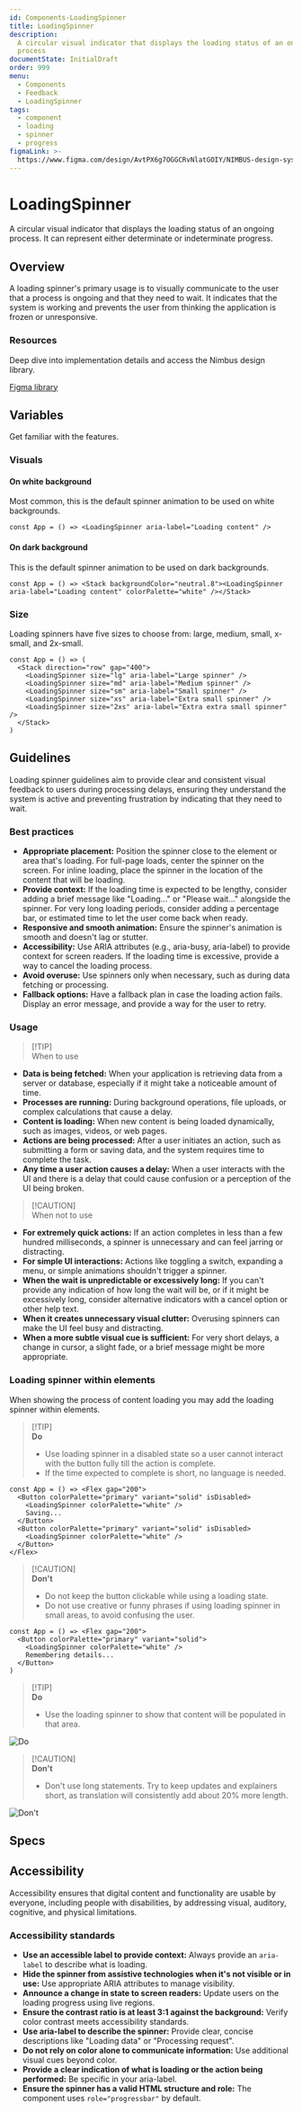 ```yaml
---
id: Components-LoadingSpinner
title: LoadingSpinner
description:
  A circular visual indicator that displays the loading status of an ongoing
  process
documentState: InitialDraft
order: 999
menu:
  - Components
  - Feedback
  - LoadingSpinner
tags:
  - component
  - loading
  - spinner
  - progress
figmaLink: >-
  https://www.figma.com/design/AvtPX6g7OGGCRvNlatGOIY/NIMBUS-design-system?node-id=5605-25451&m=dev
---
```


# LoadingSpinner

A circular visual indicator that displays the loading status of an ongoing
process. It can represent either determinate or indeterminate progress.

## Overview

A loading spinner's primary usage is to visually communicate to the user that a
process is ongoing and that they need to wait. It indicates that the system is
working and prevents the user from thinking the application is frozen or
unresponsive.

### Resources

Deep dive into implementation details and access the Nimbus design library.

[Figma library](https://www.figma.com/design/AvtPX6g7OGGCRvNlatGOIY/NIMBUS-design-system?node-id=5605-25451&m=dev)

## Variables

Get familiar with the features.

### Visuals

#### On white background

Most common, this is the default spinner animation to be used on white
backgrounds.

```jsx-live
const App = () => <LoadingSpinner aria-label="Loading content" />
```

#### On dark background

This is the default spinner animation to be used on dark backgrounds.

```jsx-live
const App = () => <Stack backgroundColor="neutral.8"><LoadingSpinner aria-label="Loading content" colorPalette="white" /></Stack>
```

### Size

Loading spinners have five sizes to choose from: large, medium, small, x-small,
and 2x-small.

```jsx-live
const App = () => (
  <Stack direction="row" gap="400">
    <LoadingSpinner size="lg" aria-label="Large spinner" />
    <LoadingSpinner size="md" aria-label="Medium spinner" />
    <LoadingSpinner size="sm" aria-label="Small spinner" />
    <LoadingSpinner size="xs" aria-label="Extra small spinner" />
    <LoadingSpinner size="2xs" aria-label="Extra extra small spinner" />
  </Stack>
)
```

## Guidelines

Loading spinner guidelines aim to provide clear and consistent visual feedback
to users during processing delays, ensuring they understand the system is active
and preventing frustration by indicating that they need to wait.

### Best practices

- **Appropriate placement:** Position the spinner close to the element or area
  that's loading. For full-page loads, center the spinner on the screen. For
  inline loading, place the spinner in the location of the content that will be
  loading.
- **Provide context:** If the loading time is expected to be lengthy, consider
  adding a brief message like "Loading..." or "Please wait..." alongside the
  spinner. For very long loading periods, consider adding a percentage bar, or
  estimated time to let the user come back when ready.
- **Responsive and smooth animation:** Ensure the spinner's animation is smooth
  and doesn't lag or stutter.
- **Accessibility:** Use ARIA attributes (e.g., aria-busy, aria-label) to
  provide context for screen readers. If the loading time is excessive, provide
  a way to cancel the loading process.
- **Avoid overuse:** Use spinners only when necessary, such as during data
  fetching or processing.
- **Fallback options:** Have a fallback plan in case the loading action fails.
  Display an error message, and provide a way for the user to retry.

### Usage

> [!TIP]\
> When to use

- **Data is being fetched:** When your application is retrieving data from a
  server or database, especially if it might take a noticeable amount of time.
- **Processes are running:** During background operations, file uploads, or
  complex calculations that cause a delay.
- **Content is loading:** When new content is being loaded dynamically, such as
  images, videos, or web pages.
- **Actions are being processed:** After a user initiates an action, such as
  submitting a form or saving data, and the system requires time to complete the
  task.
- **Any time a user action causes a delay:** When a user interacts with the UI
  and there is a delay that could cause confusion or a perception of the UI
  being broken.

> [!CAUTION]\
> When not to use

- **For extremely quick actions:** If an action completes in less than a few
  hundred milliseconds, a spinner is unnecessary and can feel jarring or
  distracting.
- **For simple UI interactions:** Actions like toggling a switch, expanding a
  menu, or simple animations shouldn't trigger a spinner.
- **When the wait is unpredictable or excessively long:** If you can't provide
  any indication of how long the wait will be, or if it might be excessively
  long, consider alternative indicators with a cancel option or other help text.
- **When it creates unnecessary visual clutter:** Overusing spinners can make
  the UI feel busy and distracting.
- **When a more subtle visual cue is sufficient:** For very short delays, a
  change in cursor, a slight fade, or a brief message might be more appropriate.

### Loading spinner within elements

When showing the process of content loading you may add the loading spinner
within elements.

> [!TIP]\
> **Do**
>
> - Use loading spinner in a disabled state so a user cannot interact with the
>   button fully till the action is complete.
> - If the time expected to complete is short, no language is needed.

```jsx-live
const App = () => <Flex gap="200">
  <Button colorPalette="primary" variant="solid" isDisabled>
    <LoadingSpinner colorPalette="white" /> 
    Saving...
  </Button> 
  <Button colorPalette="primary" variant="solid" isDisabled>
    <LoadingSpinner colorPalette="white" />
  </Button>
</Flex>
```

> [!CAUTION]\
> **Don't**
>
> - Do not keep the button clickable while using a loading state.
> - Do not use creative or funny phrases if using loading spinner in small
>   areas, to avoid confusing the user.

```jsx-live
const App = () => <Flex gap="200">
  <Button colorPalette="primary" variant="solid">
    <LoadingSpinner colorPalette="white" /> 
    Remembering details...
  </Button>
)
```

> [!TIP]\
> **Do**
>
> - Use the loading spinner to show that content will be populated in that area.

![Do](/images/loading-spinner/combo-box-guideline-do.png)

> [!CAUTION]\
> **Don't**
>
> - Don't use long statements. Try to keep updates and explainers short, as
>   translation will consistently add about 20% more length.

![Don't](/images/loading-spinner/combo-box-guideline-dont.png)

## Specs

<PropsTable id="LoadingSpinner" />

## Accessibility

Accessibility ensures that digital content and functionality are usable by
everyone, including people with disabilities, by addressing visual, auditory,
cognitive, and physical limitations.

### Accessibility standards

- **Use an accessible label to provide context:** Always provide an `aria-label`
  to describe what is loading.
- **Hide the spinner from assistive technologies when it's not visible or in
  use:** Use appropriate ARIA attributes to manage visibility.
- **Announce a change in state to screen readers:** Update users on the loading
  progress using live regions.
- **Ensure the contrast ratio is at least 3:1 against the background:** Verify
  color contrast meets accessibility standards.
- **Use aria-label to describe the spinner:** Provide clear, concise
  descriptions like "Loading data" or "Processing request".
- **Do not rely on color alone to communicate information:** Use additional
  visual cues beyond color.
- **Provide a clear indication of what is loading or the action being
  performed:** Be specific in your aria-label.
- **Ensure the spinner has a valid HTML structure and role:** The component uses
  `role="progressbar"` by default.
